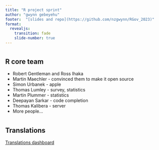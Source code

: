 ```yaml
---
title: "R project sprint"
author: "gwynn gebeyehu"
footer:  "[slides and repo](https://github.com/nzgwynn/RGov_2023)"
format: 
  revealjs: 
    transition: fade
    slide-number: true
---
```


#  {background-image="images/Ross_text.jpeg" background-size="contain"}

#  {background-image="images/Core_Email.png" background-size="contain"}

#  {background-image="images/RCore_age.png" background-size="contain"}

#  {background-image="images/codebase.png" background-size="contain"}

## R core team

::: incremental
-   Robert Gentleman and Ross Ihaka
-   Martin Maechler - convinced them to make it open source 
-   Simon Urbanek - apple
-   Thomas Lumley - survey, statistics
-   Martin Plummer - statistics
-   Deepayan Sarkar - code completion
-   Thomas Kalibera - server
-   More people...
:::

#  {background-image="images/codebase-mod.png" background-size="contain"}

# {background-image="images/vectorize_library.png" background-size="contain"}

#  {background-image="images/bugzilla_screenshot.png" background-size="contain"}

# {background-image="images/request_hex.png" background-size="contain"}

# {background-image="images/new_code.png" background-size="contain"}

# {background-image="images/new_doc.png" background-size="contain"}

# {background-image="images/new_test.png" background-size="contain"}

# {background-image="images/surprise_hex.png" background-size="contain"}

# {background-image="images/Ahmadou_patch.jpg" background-size="contain"}

# {background-image="images/alpha_quartz.png" background-size="contain"}

## Translations

[Translations dashboard](https://contributor.r-project.org/translations-dashboard/)

# {background-image="images/participants.jpg" background-size="contain"}

# {background-image="images/meetup.png" background-size="contain"}
